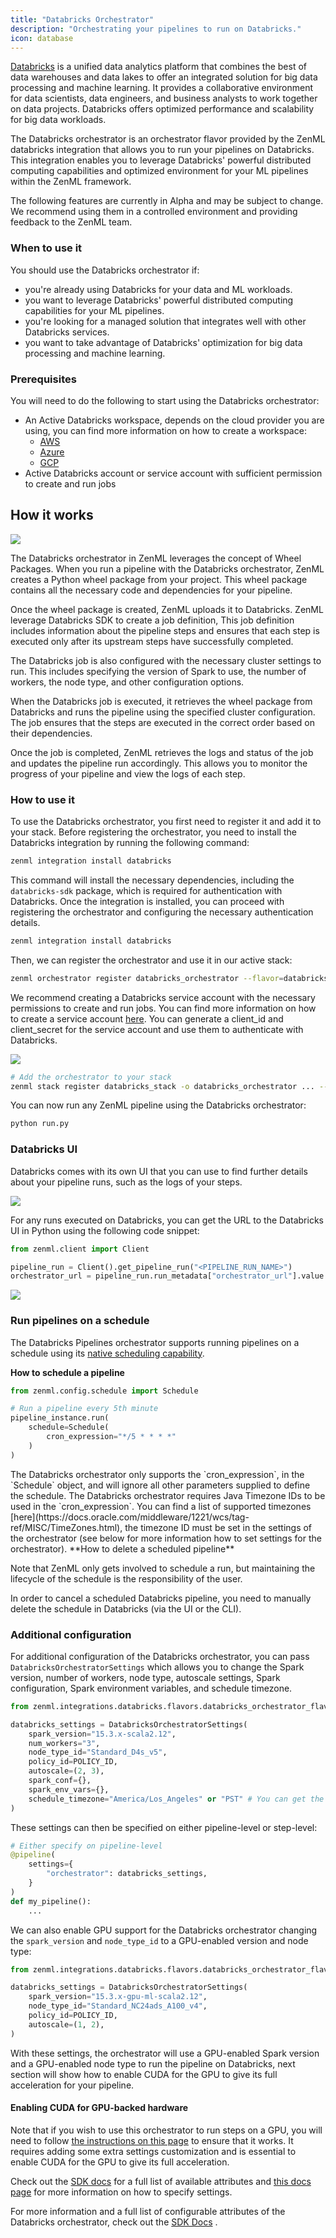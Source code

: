 ```yaml
---
title: "Databricks Orchestrator"
description: "Orchestrating your pipelines to run on Databricks."
icon: database
---
```


[Databricks](https://www.databricks.com/) is a unified data analytics platform that combines the best of data warehouses and data lakes to offer an integrated solution for big data processing and machine learning. It provides a collaborative environment for data scientists, data engineers, and business analysts to work together on data projects. Databricks offers optimized performance and scalability for big data workloads.

The Databricks orchestrator is an orchestrator flavor provided by the ZenML databricks integration that allows you to run your pipelines on Databricks. This integration enables you to leverage Databricks' powerful distributed computing capabilities and optimized environment for your ML pipelines within the ZenML framework.

<Note>
    The following features are currently in Alpha and may be subject to change. We recommend using them in a controlled environment and providing feedback to the ZenML team.
</Note>

### When to use it

You should use the Databricks orchestrator if:

* you're already using Databricks for your data and ML workloads.
* you want to leverage Databricks' powerful distributed computing capabilities for your ML pipelines.
* you're looking for a managed solution that integrates well with other Databricks services.
* you want to take advantage of Databricks' optimization for big data processing and machine learning.

### Prerequisites

You will need to do the following to start using the Databricks orchestrator:

* An Active Databricks workspace, depends on the cloud provider you are using, you can find more information on how to create a workspace:
   * [AWS](https://docs.databricks.com/en/versions/0.66.0/getting-started/onboarding-account.html)
   * [Azure](https://learn.microsoft.com/en-us/azure/databricks/versions/0.66.0/getting-started/#--create-an-azure-databricks-workspace)
   * [GCP](https://docs.gcp.databricks.com/en/versions/0.66.0/getting-started/index.html)
* Active Databricks account or service account with sufficient permission to create and run jobs

## How it works

<Frame caption="Databricks How It works Diagram">
  <img src="/_assets/stack-components/stack-components-9.avif"/>
</Frame>

The Databricks orchestrator in ZenML leverages the concept of Wheel Packages. When you run a pipeline with the Databricks orchestrator, ZenML creates a Python wheel package from your project. This wheel package contains all the necessary code and dependencies for your pipeline.

Once the wheel package is created, ZenML uploads it to Databricks. ZenML leverage Databricks SDK to create a job definition, This job definition includes information about the pipeline steps and ensures that each step is executed only after its upstream steps have successfully completed.

The Databricks job is also configured with the necessary cluster settings to run. This includes specifying the version of Spark to use, the number of workers, the node type, and other configuration options.

When the Databricks job is executed, it retrieves the wheel package from Databricks and runs the pipeline using the specified cluster configuration. The job ensures that the steps are executed in the correct order based on their dependencies.

Once the job is completed, ZenML retrieves the logs and status of the job and updates the pipeline run accordingly. This allows you to monitor the progress of your pipeline and view the logs of each step.

### How to use it

To use the Databricks orchestrator, you first need to register it and add it to your stack. Before registering the orchestrator, you need to install the Databricks integration by running the following command:

```bash
zenml integration install databricks
```

This command will install the necessary dependencies, including the `databricks-sdk` package, which is required for authentication with Databricks. Once the integration is installed, you can proceed with registering the orchestrator and configuring the necessary authentication details.

```bash
zenml integration install databricks
```

Then, we can register the orchestrator and use it in our active stack:

```bash
zenml orchestrator register databricks_orchestrator --flavor=databricks --host="https://xxxxx.x.azuredatabricks.net" --client_id={{databricks.client_id}} --client_secret={{databricks.client_secret}}
```

We recommend creating a Databricks service account with the necessary permissions to create and run jobs. You can find more information on how to create a service account [here](https://docs.databricks.com/dev-tools/api/latest/authentication.html). You can generate a client\_id and client\_secret for the service account and use them to authenticate with Databricks.


<Frame>
  <img src="/_assets/stack-components/stack-components-9.avif"/>
</Frame>

```bash
# Add the orchestrator to your stack
zenml stack register databricks_stack -o databricks_orchestrator ... --set
```

You can now run any ZenML pipeline using the Databricks orchestrator:

```bash
python run.py
```

### Databricks UI

Databricks comes with its own UI that you can use to find further details about your pipeline runs, such as the logs of your steps.

<Frame caption="Databricks UI">
  <img src="/_assets/stack-components/stack-components-10.avif"/>
</Frame>

For any runs executed on Databricks, you can get the URL to the Databricks UI in Python using the following code snippet:

```py
from zenml.client import Client

pipeline_run = Client().get_pipeline_run("<PIPELINE_RUN_NAME>")
orchestrator_url = pipeline_run.run_metadata["orchestrator_url"].value
```

<Frame caption="Databricks Run UI">
  <img src="/_assets/stack-components/stack-components-11.avif"/>
</Frame>

### Run pipelines on a schedule

The Databricks Pipelines orchestrator supports running pipelines on a schedule using its [native scheduling capability](https://docs.databricks.com/en/workflows/jobs/schedule-jobs.html).

**How to schedule a pipeline**

```py
from zenml.config.schedule import Schedule

# Run a pipeline every 5th minute
pipeline_instance.run(
    schedule=Schedule(
        cron_expression="*/5 * * * *"
    )
)
```

<Note>
    The Databricks orchestrator only supports the `cron_expression`, in the `Schedule` object, and will ignore all other parameters supplied to define the schedule.
</Note>

<Note>
    The Databricks orchestrator requires Java Timezone IDs to be used in the `cron_expression`. You can find a list of supported timezones [here](https://docs.oracle.com/middleware/1221/wcs/tag-ref/MISC/TimeZones.html), the timezone ID must be set in the settings of the orchestrator (see below for more information how to set settings for the orchestrator).
</Note>
**How to delete a scheduled pipeline**

Note that ZenML only gets involved to schedule a run, but maintaining the lifecycle of the schedule is the responsibility of the user.

In order to cancel a scheduled Databricks pipeline, you need to manually delete the schedule in Databricks (via the UI or the CLI).

### Additional configuration

For additional configuration of the Databricks orchestrator, you can pass `DatabricksOrchestratorSettings` which allows you to change the Spark version, number of workers, node type, autoscale settings, Spark configuration, Spark environment variables, and schedule timezone.

```py
from zenml.integrations.databricks.flavors.databricks_orchestrator_flavor import DatabricksOrchestratorSettings

databricks_settings = DatabricksOrchestratorSettings(
    spark_version="15.3.x-scala2.12",
    num_workers="3",
    node_type_id="Standard_D4s_v5",
    policy_id=POLICY_ID,
    autoscale=(2, 3),
    spark_conf={},
    spark_env_vars={},
    schedule_timezone="America/Los_Angeles" or "PST" # You can get the timezone ID from here: https://docs.oracle.com/middleware/1221/wcs/tag-ref/MISC/TimeZones.html
)
```

These settings can then be specified on either pipeline-level or step-level:

```py
# Either specify on pipeline-level
@pipeline(
    settings={
        "orchestrator": databricks_settings,
    }
)
def my_pipeline():
    ...
```

We can also enable GPU support for the Databricks orchestrator changing the `spark_version` and `node_type_id` to a GPU-enabled version and node type:


```py
from zenml.integrations.databricks.flavors.databricks_orchestrator_flavor import DatabricksOrchestratorSettings

databricks_settings = DatabricksOrchestratorSettings(
    spark_version="15.3.x-gpu-ml-scala2.12",
    node_type_id="Standard_NC24ads_A100_v4",
    policy_id=POLICY_ID,
    autoscale=(1, 2),
)
```

With these settings, the orchestrator will use a GPU-enabled Spark version and a GPU-enabled node type to run the pipeline on Databricks, next section will show how to enable CUDA for the GPU to give its full acceleration for your pipeline.

#### Enabling CUDA for GPU-backed hardware

Note that if you wish to use this orchestrator to run steps on a GPU, you will need to follow [the instructions on this page](/usage/resource-data-management/training-with-gpus) to ensure that it works. It requires adding some extra settings customization and is essential to enable CUDA for the GPU to give its full acceleration.

Check out the [SDK docs](https://sdkdocs.zenml.io/latest/integration%5Fcode%5Fdocs/integrations-databricks/#zenml.integrations.databricks.flavors.databricks%5Forchestrator%5Fflavor.DatabricksOrchestratorSettings) for a full list of available attributes and [this docs page](/usage/project-setup/use-configuration-files/runtime-configuration) for more information on how to specify settings.

For more information and a full list of configurable attributes of the Databricks orchestrator, check out the [SDK Docs](https://sdkdocs.zenml.io/latest/integration%5Fcode%5Fdocs/integrations-databricks/#zenml.integrations.databricks.orchestrators.databricks%5Forchestrator.DatabricksOrchestrator) .
